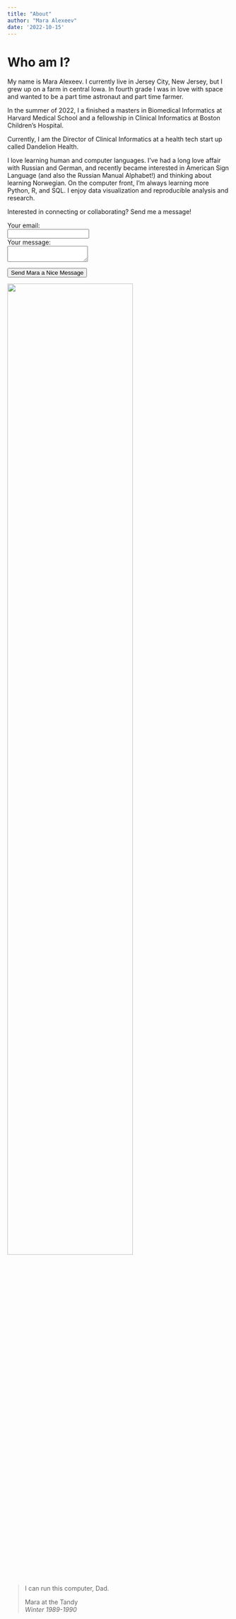 ```yaml
---
title: "About"
author: "Mara Alexeev"
date: '2022-10-15'
---
```


# Who am I?

My name is Mara Alexeev. I currently live in Jersey City, New Jersey, but I grew up on a farm in central Iowa. In fourth grade I was in love with space and wanted to be a part time astronaut and part time farmer.

In the summer of 2022, I a finished a masters in Biomedical Informatics at Harvard Medical School and a fellowship in Clinical Informatics at Boston Children's Hospital. 

Currently, I am the Director of Clinical Informatics at a health tech start up called Dandelion Health.

I love learning human and computer languages. I’ve had a long love affair with Russian and German, and recently became interested in American Sign Language (and also the Russian Manual Alphabet!) and thinking about learning Norwegian. On the computer front, I’m always learning more  Python, R, and SQL. I enjoy data visualization and reproducible analysis and research.

Interested in connecting or collaborating? Send me a message!

<form
  action="https://formspree.io/f/meqpvabl"
  method="POST"
>
  <label>
    Your email:
    <br>
    <input type="text" name="_replyto">
  </label>
  <br>
  <label>
    Your message:
    <br>
    <textarea name="message"></textarea>
  </label>

  <button type="submit">Send Mara a Nice Message</button>
</form>

![](/./about_files/MaraAtTheTandy.jpg){width=75% height=75%}

>I can run this computer, Dad.
>
>Mara at the Tandy  
>*Winter 1989-1990*